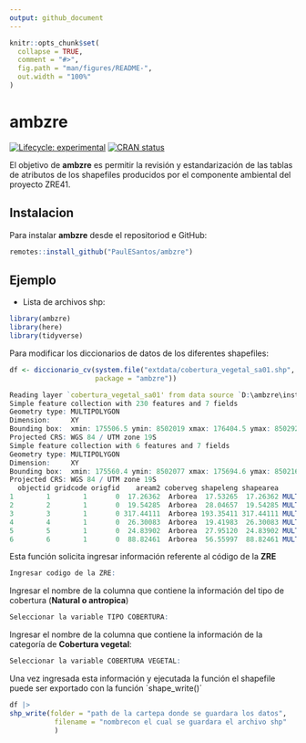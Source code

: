```yaml
---
output: github_document
---
```


<!-- README.md is generated from README.Rmd. Please edit that file -->

```r
knitr::opts_chunk$set(
  collapse = TRUE,
  comment = "#>",
  fig.path = "man/figures/README-",
  out.width = "100%"
)
```

# ambzre

<!-- badges: start -->
[![Lifecycle: experimental](https://img.shields.io/badge/lifecycle-experimental-orange.svg)](https://lifecycle.r-lib.org/articles/stages.html#experimental)
[![CRAN status](https://www.r-pkg.org/badges/version/ambzre)](https://CRAN.R-project.org/package=ambzre)
<!-- badges: end -->

El objetivo de **ambzre** es permitir la revisión y estandarización de las tablas de atributos de los shapefiles producidos por el componente ambiental del proyecto ZRE41.

## Instalacion

Para instalar **ambzre** desde el repositoriod e GitHub:

``` r
remotes::install_github("PaulESantos/ambzre")
```

## Ejemplo

- Lista de archivos shp:
```r
library(ambzre)
library(here)
library(tidyverse)
```

Para modificar los diccionarios de datos de los diferentes shapefiles:

```r
df <- diccionario_cv(system.file("extdata/cobertura_vegetal_sa01.shp",
                     package = "ambzre"))
```


``` r
Reading layer `cobertura_vegetal_sa01' from data source `D:\ambzre\inst\extdata\cobertura_vegetal_sa01.shp' using driver `ESRI Shapefile'
Simple feature collection with 230 features and 7 fields
Geometry type: MULTIPOLYGON
Dimension:     XY
Bounding box:  xmin: 175506.5 ymin: 8502019 xmax: 176404.5 ymax: 8502925
Projected CRS: WGS 84 / UTM zone 19S
Simple feature collection with 6 features and 7 fields
Geometry type: MULTIPOLYGON
Dimension:     XY
Bounding box:  xmin: 175560.4 ymin: 8502077 xmax: 175694.6 ymax: 8502163
Projected CRS: WGS 84 / UTM zone 19S
  objectid gridcode origfid    aream2 coberveg shapeleng shapearea                       geometry
1        1        1       0  17.26362  Arborea  17.53265  17.26362 MULTIPOLYGON (((175567.7 85...
2        2        1       0  19.54285  Arborea  28.04657  19.54285 MULTIPOLYGON (((175595.8 85...
3        3        1       0 317.44111  Arborea 193.35411 317.44111 MULTIPOLYGON (((175574.5 85...
4        4        1       0  26.30083  Arborea  19.41983  26.30083 MULTIPOLYGON (((175640.4 85...
5        5        1       0  24.83902  Arborea  27.95120  24.83902 MULTIPOLYGON (((175662 8502...
6        6        1       0  88.82461  Arborea  56.55997  88.82461 MULTIPOLYGON (((175691.1 85...
```

Esta función solicita ingresar información referente al código de la **ZRE**

``` r
Ingresar codigo de la ZRE:
```

Ingresar el nombre de la columna que contiene la información del tipo de cobertura (**Natural o antropica**)

``` r
Seleccionar la variable TIPO COBERTURA:
```
Ingresar el nombre de la columna que contiene la información de la categoría de **Cobertura vegetal**:

``` r
Seleccionar la variable COBERTURA VEGETAL:
```

Una vez ingresada esta información y ejecutada la función el shapefile puede ser exportado con la función ´shape_write()´

``` r
df |> 
shp_write(folder = "path de la cartepa donde se guardara los datos",
           filename = "nombrecon el cual se guardara el archivo shp"
           )
```



